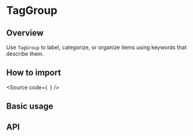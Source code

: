 

<Meta of={Stories} />

# TagGroup

## Overview

Use `TagGroup` to label, categorize, or organize items using keywords that describe them.

## How to import

<Source
  code={`
`}
/>

## Basic usage

<Canvas of={Stories.Base} />

## API

<ArgTypes of={Stories} />
